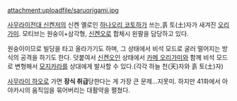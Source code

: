 attachment:uploadfile/saruorigami.jpg


[[사무라이전대 신켄저]]의 신켄 옐로인 [[하나오리 코토하]]가 쓰는,흙 토(土)자가 새겨진 [[오리가미]]. 모티브는 원숭이+삼각형, [[신켄오]]로 합체시 왼팔을 담당하고 있다.

원숭이이므로 빌딩을 타고 올라가기도 하며, 그 상태에서 비석 모드로 굴러 떨어지는 방식의 공격을 하기도 한다. 덧붙여서 [[신켄오]]인 상태에서 [[카메 오리가미]]와 함께 비석 모드로 변형해서 [[모지카라]]를 상대에게 발사할 수 있다.(각각 하늘 천(天)자와 흙 토(土)자)

[[사무라이 하오]]로 가면 '''장식 취급'''당한다는 게 가장 큰 문제...지못미. 하지만 41화에서 아야카시의 움직임을 묶어버리는 대활약을 펼쳤다.
